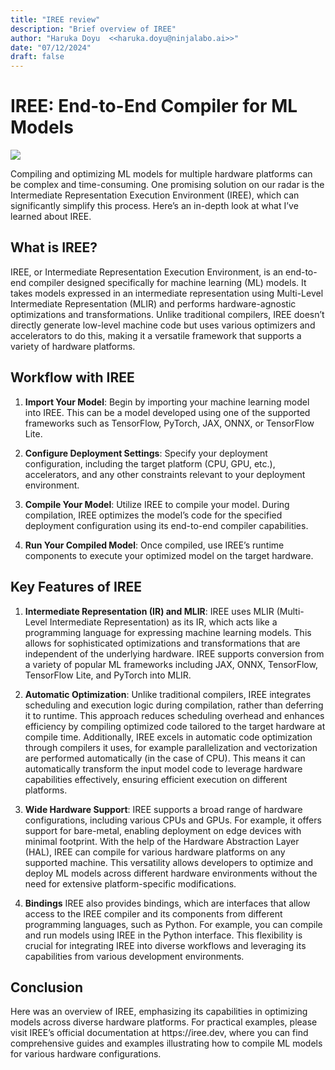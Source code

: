 ```yaml
---
title: "IREE review"
description: "Brief overview of IREE"
author: "Haruka Doyu  <<haruka.doyu@ninjalabo.ai>>"
date: "07/12/2024"
draft: false
---
```


# IREE: End-to-End Compiler for ML Models

![](../images/iree.png)

Compiling and optimizing ML models for multiple hardware platforms can be complex and time-consuming. One promising solution on our radar is the Intermediate Representation Execution Environment (IREE), which can significantly simplify this process. Here's an in-depth look at what I’ve learned about IREE.

## What is IREE?

IREE, or Intermediate Representation Execution Environment, is an end-to-end compiler designed specifically for machine learning (ML) models. It takes models expressed in an intermediate representation using Multi-Level Intermediate Representation (MLIR) and performs hardware-agnostic optimizations and transformations. Unlike traditional compilers, IREE doesn't directly generate low-level machine code but uses various optimizers and accelerators to do this, making it a versatile framework that supports a variety of hardware platforms.

## Workflow with IREE

1. **Import Your Model**: Begin by importing your machine learning model into IREE. This can be a model developed using one of the supported frameworks such as TensorFlow, PyTorch, JAX, ONNX, or TensorFlow Lite.

2. **Configure Deployment Settings**: Specify your deployment configuration, including the target platform (CPU, GPU, etc.), accelerators, and any other constraints relevant to your deployment environment.

3. **Compile Your Model**: Utilize IREE to compile your model. During compilation, IREE optimizes the model's code for the specified deployment configuration using its end-to-end compiler capabilities.

4. **Run Your Compiled Model**: Once compiled, use IREE's runtime components to execute your optimized model on the target hardware.

## Key Features of IREE

1. **Intermediate Representation (IR) and MLIR**: IREE uses MLIR (Multi-Level Intermediate Representation) as its IR, which acts like a programming language for expressing machine learning models. This allows for sophisticated optimizations and transformations that are independent of the underlying hardware. IREE supports conversion from a variety of popular ML frameworks including JAX, ONNX, TensorFlow, TensorFlow Lite, and PyTorch into MLIR.

2. **Automatic Optimization**: Unlike traditional compilers, IREE integrates scheduling and execution logic during compilation, rather than deferring it to runtime. This approach reduces scheduling overhead and enhances efficiency by compiling optimized code tailored to the target hardware at compile time. Additionally, IREE excels in automatic code optimization through compilers it uses, for example parallelization and vectorization are performed automatically (in the case of CPU). This means it can automatically transform the input model code to leverage hardware capabilities effectively, ensuring efficient execution on different platforms.

3. **Wide Hardware Support**: IREE supports a broad range of hardware configurations, including various CPUs and GPUs. For example, it offers support for bare-metal, enabling deployment on edge devices with minimal footprint. With the help of the Hardware Abstraction Layer (HAL), IREE can compile for various hardware platforms on any supported machine. This versatility allows developers to optimize and deploy ML models across different hardware environments without the need for extensive platform-specific modifications.

4. **Bindings** IREE also provides bindings, which are interfaces that allow access to the IREE compiler and its components from different programming languages, such as Python. For example, you can compile and run models using IREE in the Python interface. This flexibility is crucial for integrating IREE into diverse workflows and leveraging its capabilities from various development environments.

## Conclusion

Here was an overview of IREE, emphasizing its capabilities in optimizing models across diverse hardware platforms. For practical examples, please visit IREE's official documentation at https://iree.dev, where you can find comprehensive guides and examples illustrating how to compile ML models for various hardware configurations.
